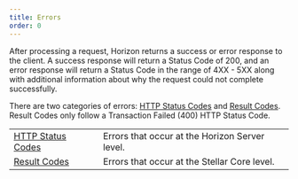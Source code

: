 ```yaml
---
title: Errors
order: 0
---
```


After processing a request, Horizon returns a success or error response to the client. A success response will return a Status Code of 200, and an error response will return a Status Code in the range of 4XX - 5XX along with additional information about why the request could not complete successfully.

There are two categories of errors: [HTTP Status Codes](./http-status-codes/index.mdx) and [Result Codes](./result-codes/index.mdx). Result Codes only follow a Transaction Failed (400) HTTP Status Code.

<NavTable title="Error Categories">

|  |  |
| --- | --- |
| [HTTP Status Codes](./http-status-codes/index.mdx) | Errors that occur at the Horizon Server level. |
| [Result Codes](./result-codes/index.mdx) | Errors that occur at the Stellar Core level. |

</NavTable>
